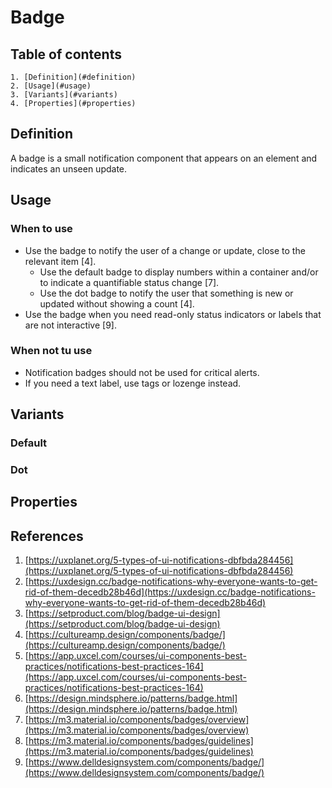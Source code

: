 

# Badge

## Table of contents
    1. [Definition](#definition)
    2. [Usage](#usage)
    3. [Variants](#variants)
    4. [Properties](#properties)

<Meta of={BadgeStories} />

## Definition
A badge is a small notification component that appears on an element and indicates an unseen update.
<Canvas of={BadgeStories.Default} />

## Usage
### When to use
- Use the badge to notify the user of a change or update, close to the relevant item [4].
    - Use the default badge to display numbers within a container and/or to indicate a quantifiable status change [7].
    - Use the dot badge to notify the user that something is new or updated without showing a count [4].
- Use the badge when you need read-only status indicators or labels that are not interactive [9].

### When not tu use
- Notification badges should not be used for critical alerts.
- If you need a text label, use tags or lozenge instead.

## Variants

### Default
<Canvas of={BadgeStories.Default} />

### Dot
<Canvas of={BadgeStories.Dot} />

## Properties
<ArgTypes of={Badge} />

## References
1. [https://uxplanet.org/5-types-of-ui-notifications-dbfbda284456](https://uxplanet.org/5-types-of-ui-notifications-dbfbda284456)
2. [https://uxdesign.cc/badge-notifications-why-everyone-wants-to-get-rid-of-them-decedb28b46d](https://uxdesign.cc/badge-notifications-why-everyone-wants-to-get-rid-of-them-decedb28b46d)
3. [https://setproduct.com/blog/badge-ui-design](https://setproduct.com/blog/badge-ui-design)
4. [https://cultureamp.design/components/badge/](https://cultureamp.design/components/badge/)
5. [https://app.uxcel.com/courses/ui-components-best-practices/notifications-best-practices-164](https://app.uxcel.com/courses/ui-components-best-practices/notifications-best-practices-164)
6. [https://design.mindsphere.io/patterns/badge.html](https://design.mindsphere.io/patterns/badge.html)
7. [https://m3.material.io/components/badges/overview](https://m3.material.io/components/badges/overview)
8. [https://m3.material.io/components/badges/guidelines](https://m3.material.io/components/badges/guidelines)
9. [https://www.delldesignsystem.com/components/badge/](https://www.delldesignsystem.com/components/badge/)
